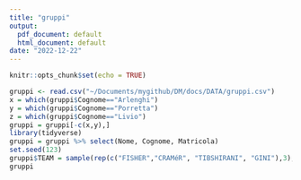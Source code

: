 ```yaml
---
title: "gruppi"
output:
  pdf_document: default
  html_document: default
date: "2022-12-22"
---
```


```r
knitr::opts_chunk$set(echo = TRUE)
```

```r
gruppi <- read.csv("~/Documents/mygithub/DM/docs/DATA/gruppi.csv")
x = which(gruppi$Cognome=="Arlenghi")
y = which(gruppi$Cognome=="Porretta")
z = which(gruppi$Cognome=="Livio")
gruppi = gruppi[-c(x,y),]
library(tidyverse)
gruppi = gruppi %>% select(Nome, Cognome, Matricola)
set.seed(123)
gruppi$TEAM = sample(rep(c("FISHER","CRAMéR", "TIBSHIRANI", "GINI"),3), size=12, replace=FALSE)
gruppi
```

